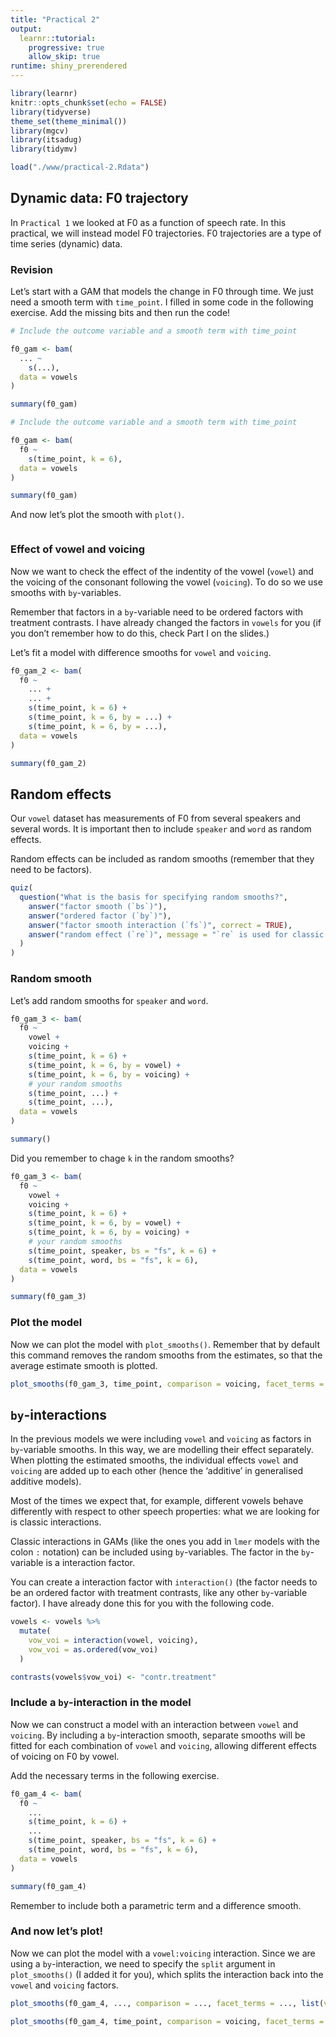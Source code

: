 ```yaml
---
title: "Practical 2"
output:
  learnr::tutorial:
    progressive: true
    allow_skip: true
runtime: shiny_prerendered
---
```


```r
library(learnr)
knitr::opts_chunk$set(echo = FALSE)
library(tidyverse)
theme_set(theme_minimal())
library(mgcv)
library(itsadug)
library(tidymv)

load("./www/practical-2.Rdata")
```

## Dynamic data: F0 trajectory

In `Practical 1` we looked at F0 as a function of speech rate. In this practical, we will instead model F0 trajectories. F0 trajectories are a type of time series (dynamic) data.

### Revision

Let's start with a GAM that models the change in F0 through time. We just need a smooth term with `time_point`. I filled in some code in the following exercise. Add the missing bits and then run the code!

```r
# Include the outcome variable and a smooth term with time_point

f0_gam <- bam(
  ... ~
    s(...),
  data = vowels
)

summary(f0_gam)
```

```r
# Include the outcome variable and a smooth term with time_point

f0_gam <- bam(
  f0 ~
    s(time_point, k = 6),
  data = vowels
)

summary(f0_gam)
```

And now let's plot the smooth with `plot()`.

```r

```

### Effect of vowel and voicing

Now we want to check the effect of the indentity of the vowel (`vowel`) and the voicing of the consonant following the vowel (`voicing`). To do so we use smooths with `by`-variables.

Remember that factors in a `by`-variable need to be ordered factors with treatment contrasts. I have already changed the factors in `vowels` for you (if you don't remember how to do this, check Part I on the slides.)

Let's fit a model with difference smooths for `vowel` and `voicing`.

```r
f0_gam_2 <- bam(
  f0 ~
    ... +
    ... +
    s(time_point, k = 6) +
    s(time_point, k = 6, by = ...) +
    s(time_point, k = 6, by = ...),
  data = vowels
)

summary(f0_gam_2)
```

## Random effects

Our `vowel` dataset has measurements of F0 from several speakers and several words. It is important then to include `speaker` and `word` as random effects.

Random effects can be included as random smooths (remember that they need to be factors).

```r
quiz(
  question("What is the basis for specifying random smooths?",
    answer("factor smooth (`bs`)"),
    answer("ordered factor (`by`)"),
    answer("factor smooth interaction (`fs`)", correct = TRUE),
    answer("random effect (`re`)", message = "`re` is used for classic random intercepts and slopes.")
  )
)
```

### Random smooth

Let's add random smooths for `speaker` and `word`.

```r
f0_gam_3 <- bam(
  f0 ~
    vowel +
    voicing +
    s(time_point, k = 6) +
    s(time_point, k = 6, by = vowel) +
    s(time_point, k = 6, by = voicing) +
    # your random smooths
    s(time_point, ...) +
    s(time_point, ...),
  data = vowels
)

summary()
```

<div id="gam-3-hint">
Did you remember to chage `k` in the random smooths?
</div>

```r
f0_gam_3 <- bam(
  f0 ~
    vowel +
    voicing +
    s(time_point, k = 6) +
    s(time_point, k = 6, by = vowel) +
    s(time_point, k = 6, by = voicing) +
    # your random smooths
    s(time_point, speaker, bs = "fs", k = 6) +
    s(time_point, word, bs = "fs", k = 6),
  data = vowels
)

summary(f0_gam_3)
```

### Plot the model

Now we can plot the model with `plot_smooths()`. Remember that by default this command removes the random smooths from the estimates, so that the average estimate smooth is plotted.

```r
plot_smooths(f0_gam_3, time_point, comparison = voicing, facet_terms = vowel)
```

## `by`-interactions

In the previous models we were including `vowel` and `voicing` as factors in `by`-variable smooths. In this way, we are modelling their effect separately. When plotting the estimated smooths, the individual effects `vowel` and `voicing` are added up to each other (hence the 'additive' in generalised additive models).

Most of the times we expect that, for example, different vowels behave differently with respect to other speech properties: what we are looking for is classic interactions.

Classic interactions in GAMs (like the ones you add in `lmer` models with the colon `:` notation) can be included using `by`-variables. The factor in the `by`-variable is a interaction factor.

You can create a interaction factor with `interaction()` (the factor needs to be an ordered factor with treatment contrasts, like any other `by`-variable factor). I have already done this for you with the following code.

```r
vowels <- vowels %>%
  mutate(
    vow_voi = interaction(vowel, voicing),
    vow_voi = as.ordered(vow_voi)
  )

contrasts(vowels$vow_voi) <- "contr.treatment"
```

### Include a `by`-interaction in the model

Now we can construct a model with an interaction between `vowel` and `voicing`.
By including a `by`-interaction smooth, separate smooths will be fitted for each combination of `vowel` and `voicing`, allowing different effects of voicing on F0 by vowel.

Add the necessary terms in the following exercise.

```r
f0_gam_4 <- bam(
  f0 ~
    ...
    s(time_point, k = 6) +
    ...
    s(time_point, speaker, bs = "fs", k = 6) +
    s(time_point, word, bs = "fs", k = 6),
  data = vowels
)

summary(f0_gam_4)
```

<div id="gam-3-hint">
Remember to include both a parametric term and a difference smooth.
</div>

### And now let's plot!

Now we can plot the model with a `vowel:voicing` interaction. Since we are using a `by`-interaction, we need to specify the `split` argument in `plot_smooths()` (I added it for you), which splits the interaction back into the `vowel` and `voicing` factors.

```r
plot_smooths(f0_gam_4, ..., comparison = ..., facet_terms = ..., list(vow_voi = c("vowel", "voicing")))
```

```r
plot_smooths(f0_gam_4, time_point, comparison = voicing, facet_terms = vowel, split = list(vow_voi = c("vowel", "voicing")))
```
